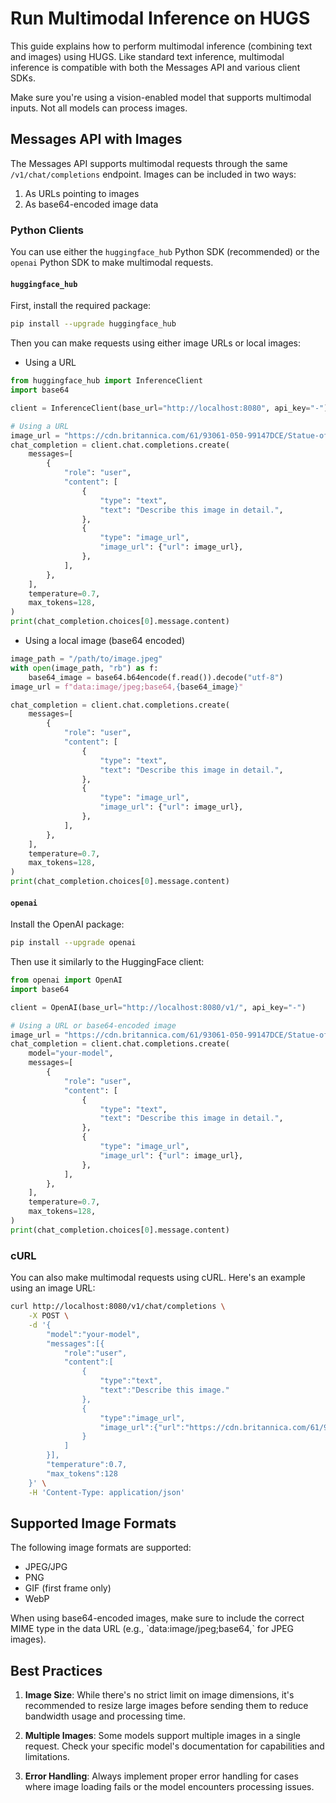 # Run Multimodal Inference on HUGS

This guide explains how to perform multimodal inference (combining text and images) using HUGS. Like standard text inference, multimodal inference is compatible with both the Messages API and various client SDKs.

<Tip>
Make sure you're using a vision-enabled model that supports multimodal inputs. Not all models can process images.
</Tip>

## Messages API with Images

The Messages API supports multimodal requests through the same `/v1/chat/completions` endpoint. Images can be included in two ways:
1. As URLs pointing to images
2. As base64-encoded image data

### Python Clients

You can use either the `huggingface_hub` Python SDK (recommended) or the `openai` Python SDK to make multimodal requests.

#### `huggingface_hub`

First, install the required package:
```bash
pip install --upgrade huggingface_hub
```

Then you can make requests using either image URLs or local images:

* Using a URL
```python
from huggingface_hub import InferenceClient
import base64

client = InferenceClient(base_url="http://localhost:8080", api_key="-")

# Using a URL
image_url = "https://cdn.britannica.com/61/93061-050-99147DCE/Statue-of-Liberty-Island-New-York-Bay.jpg"
chat_completion = client.chat.completions.create(
    messages=[
        {
            "role": "user",
            "content": [
                {
                    "type": "text",
                    "text": "Describe this image in detail.",
                },
                {
                    "type": "image_url",
                    "image_url": {"url": image_url},
                },
            ],
        },
    ],
    temperature=0.7,
    max_tokens=128,
)
print(chat_completion.choices[0].message.content)
```

* Using a local image (base64 encoded)

```python
image_path = "/path/to/image.jpeg"
with open(image_path, "rb") as f:
    base64_image = base64.b64encode(f.read()).decode("utf-8")
image_url = f"data:image/jpeg;base64,{base64_image}"

chat_completion = client.chat.completions.create(
    messages=[
        {
            "role": "user",
            "content": [
                {
                    "type": "text",
                    "text": "Describe this image in detail.",
                },
                {
                    "type": "image_url",
                    "image_url": {"url": image_url},
                },
            ],
        },
    ],
    temperature=0.7,
    max_tokens=128,
)
print(chat_completion.choices[0].message.content)
```

#### `openai`

Install the OpenAI package:
```bash
pip install --upgrade openai
```

Then use it similarly to the HuggingFace client:

```python
from openai import OpenAI
import base64

client = OpenAI(base_url="http://localhost:8080/v1/", api_key="-")

# Using a URL or base64-encoded image
image_url = "https://cdn.britannica.com/61/93061-050-99147DCE/Statue-of-Liberty-Island-New-York-Bay.jpg"  # or your base64 data URL
chat_completion = client.chat.completions.create(
    model="your-model",
    messages=[
        {
            "role": "user",
            "content": [
                {
                    "type": "text",
                    "text": "Describe this image in detail.",
                },
                {
                    "type": "image_url",
                    "image_url": {"url": image_url},
                },
            ],
        },
    ],
    temperature=0.7,
    max_tokens=128,
)
print(chat_completion.choices[0].message.content)
```

### cURL

You can also make multimodal requests using cURL. Here's an example using an image URL:

```bash
curl http://localhost:8080/v1/chat/completions \
    -X POST \
    -d '{
        "model":"your-model",
        "messages":[{
            "role":"user",
            "content":[
                {
                    "type":"text",
                    "text":"Describe this image."
                },
                {
                    "type":"image_url",
                    "image_url":{"url":"https://cdn.britannica.com/61/93061-050-99147DCE/Statue-of-Liberty-Island-New-York-Bay.jpg"}
                }
            ]
        }],
        "temperature":0.7,
        "max_tokens":128
    }' \
    -H 'Content-Type: application/json'
```

## Supported Image Formats

The following image formats are supported:
- JPEG/JPG
- PNG
- GIF (first frame only)
- WebP

<Tip>
When using base64-encoded images, make sure to include the correct MIME type in the data URL (e.g., `data:image/jpeg;base64,` for JPEG images).
</Tip>

## Best Practices

1. **Image Size**: While there's no strict limit on image dimensions, it's recommended to resize large images before sending them to reduce bandwidth usage and processing time.

2. **Multiple Images**: Some models support multiple images in a single request. Check your specific model's documentation for capabilities and limitations.

3. **Error Handling**: Always implement proper error handling for cases where image loading fails or the model encounters processing issues.